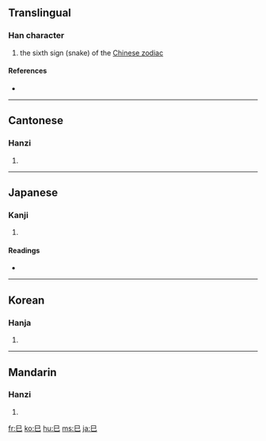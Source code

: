 ==Translingual==
{{stroke order|type=animate}}

===Han character===
{{Han char|rn=49|rad=己|as=00|sn=3|four=7771<sub>7</sub>|canj=口山 (RU)}}

# the sixth sign (snake) of the [[Wikipedia:Chinese zodiac|Chinese zodiac]]

====References====
* {{Han ref|kx=0326.120|dkj=08744|dj=0631.010|hdz=20984.020|uh=5DF3|ud=24051|bh=A478|bd=42104}}

----

==Cantonese==

===Hanzi===
{{yue-hanzi|jyut=[[zi6]]|y=[[ji6]]}}

# {{defn|Cantonese}}

----

==Japanese==

===Kanji===
{{ja-kanji|grade=8|rs=己00}}

# {{defn|Japanese}}

====Readings====
* {{ja-readings|on=[[し]] (shi)|kun=[[み]] (mi)}}

----

==Korean==

===Hanja===
{{ko-hanja|hangeul=사|rv=sa|mr=sa}}

# {{defn|Korean}}

----

==Mandarin==

===Hanzi===
{{cmn-hanzi|pin=[[sì]] ([[si4]])|wg=ssu<sup>4</sup>}}

# {{defn|Mandarin}}

[[fr:巳]]
[[ko:巳]]
[[hu:巳]]
[[ms:巳]]
[[ja:巳]]